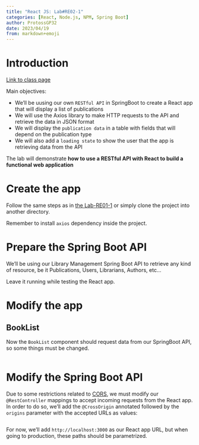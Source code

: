 ```yaml
---
title: "React JS: Lab#RE02-1"
categories: [React, Node.js, NPM, Spring Boot]
author: ProtossGP32
date: 2023/04/19
from: markdown+emoji
---
```

# Introduction
[Link to class page](https://albertprofe.dev/reactjs/rjslab2.html)

Main objectives:

- We'll be uusing our own `RESTful API` in SpringBoot to create a React app that will display a list of publications
- We will use the Axios library to make HTTP requests to the API and retrieve the data in JSON format
- We will display the `publication data` in a table with fields that will depend on the publication type
- We will also add a `loading state` to show the user that the app is retrieving data from the API

The lab will demonstrate **how to use a RESTful API with React to build a functional web application**

# Create the app
Follow the same steps as in [the Lab-RE01-1](01-lab-re01-1.qmd) or simply clone the project into another directory.

Remember to install `axios` dependency inside the project.

# Prepare the Spring Boot API
We'll be using our Library Management Spring Boot API to retrieve any kind of resource, be it Publications, Users, Librarians, Authors, etc...

Leave it running while testing the React app.

# Modify the app
## BookList
Now the `BookList` component should request data from our SpringBoot API, so some things must be changed.

```.js
```

# Modify the Spring Boot API
Due to some restrictions related to [CORS](https://developer.mozilla.org/en-US/docs/Web/HTTP/CORS), we must modify our `@RestController` mappings to accept incoming requests from the React app. In order to do so, we'll add the `@CrossOrigin` annotated followed by the `origins` parameter with the accepted URLs as values:

```.java
```

For now, we'll add `http://localhost:3000` as our React app URL, but when going to production, these paths should be parametrized.